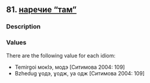 ## 81. <a href =  'https://agricolamz.github.io/The_Circassian_Isoglosses_Database/81.html'>наречие "там"</a>
### Description



### Values
There are the following value for each idiom:

* Temirgoi  мокIэ, модэ [Ситимова 2004: 109] 
* Bzhedug  ɣодэ, ɣодж, уа одж [Ситимова 2004: 109] 

